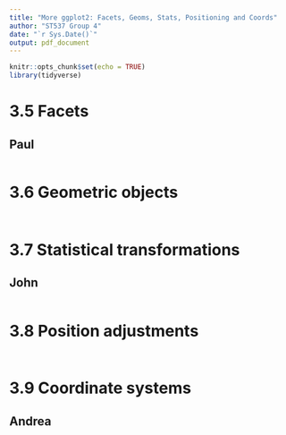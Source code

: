 ```yaml
---
title: "More ggplot2: Facets, Geoms, Stats, Positioning and Coords"
author: "ST537 Group 4"
date: "`r Sys.Date()`"
output: pdf_document
---
```


```r
knitr::opts_chunk$set(echo = TRUE)
library(tidyverse)
```

# 3.5 Facets
## Paul

```r

```

# 3.6 Geometric objects
## 

```r

```

# 3.7 Statistical transformations
## John

```r

```

# 3.8 Position adjustments
## 

```r

```

# 3.9 Coordinate systems
## Andrea

```r

```

